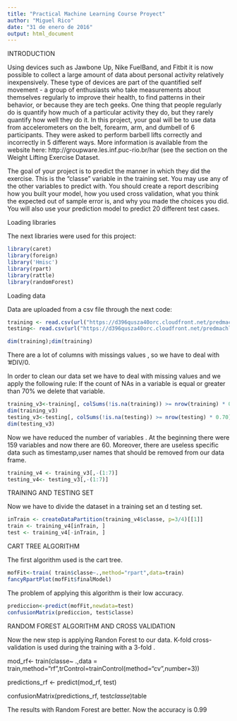 ```yaml
---
title: "Practical Machine Learning Course Proyect"
author: "Miguel Rico"
date: "31 de enero de 2016"
output: html_document
---
```


INTRODUCTION

Using devices such as Jawbone Up, Nike FuelBand, and Fitbit it is now possible to collect a large amount of data about personal activity relatively inexpensively. These type of devices are part of the quantified self movement - a group of enthusiasts who take measurements about themselves regularly to improve their health, to find patterns in their behavior, or because they are tech geeks. One thing that people regularly do is quantify how much of a particular activity they do, but they rarely quantify how well they do it. In this project, your goal will be to use data from accelerometers on the belt, forearm, arm, and dumbell of 6 participants.
They were asked to perform barbell lifts correctly and incorrectly in 5 different ways. More information is available from the website here: http://groupware.les.inf.puc-rio.br/har (see the section on the Weight Lifting Exercise Dataset.

The goal of your project is to predict the manner in which they did the exercise. This is the "classe" variable in the training set. You may use any of the other variables to predict with. You should create a report describing how you built your model, how you used cross validation, what you think the expected out of sample error is, and why you made the choices you did. You will also use your prediction model to predict 20 different test cases.

Loading libraries

The next libraries were used for this project:


```r
library(caret)
library(foreign)
library('Hmisc')
library(rpart)
library(rattle)
library(randomForest)

```

Loading data

Data are uploaded from a csv file through the next code:



```r

training <- read.csv(url("https://d396qusza40orc.cloudfront.net/predmachlearn/pml-training.csv"), na.strings=c("NA",""," "))
testing<- read.csv(url("https://d396qusza40orc.cloudfront.net/predmachlearn/pml-testing.csv"), na.strings=c("NA",""," "))

dim(training);dim(training)

```

There are a lot of columns with missings values , so we have to deal with '#DIV/0.

In order to  clean our data set we have to deal with missing values and we apply the following rule:
If the count of  NAs in a variable is equal or greater than 70% we delete that variable.

```r
training_v3<-training[, colSums(!is.na(training)) >= nrow(training) * 0.70]
dim(training_v3)
testing_v3<-testing[, colSums(!is.na(testing)) >= nrow(testing) * 0.70]
dim(testing_v3)

```



Now we have reduced the number of variables . At the beginning there were 159 variables and now there are 60.
Moreover, there are useless specific data such as timestamp,user names that should be removed from our data frame.
```r
training_v4 <- training_v3[,-(1:7)] 
testing_v4<- testing_v3[,-(1:7)]

```
TRAINING  AND TESTING SET

Now we have to divide the dataset in a training set an d testing set.
```r
inTrain <- createDataPartition(training_v4$classe, p=3/4)[[1]]
train <- training_v4[inTrain, ]
test <- training_v4[-inTrain, ]

```
CART  TREE ALGORITHM 

The first algorithm used is the cart tree.

```r
mofFit<-train( train$classe~.,method="rpart",data=train)
fancyRpartPlot(mofFit$finalModel)

```


The problem of applying this algorithm  is their low accuracy.
```r
prediccion<-predict(mofFit,newdata=test)
confusionMatrix(prediccion, test$classe)

```

RANDOM FOREST  ALGORITHM AND CROSS VALIDATION


Now the new step is applying Randon Forest to our data.
 K-fold cross-validation is used during the training with a 3-fold .
 


mod_rf<- train(classe~ .,data = train,method="rf",trControl=trainControl(method="cv",number=3))

predictions_rf <- predict(mod_rf, test)

confusionMatrix(predictions_rf, test$classe)$table


 

 
The results with Random Forest are better. Now the accuracy is 0.99



